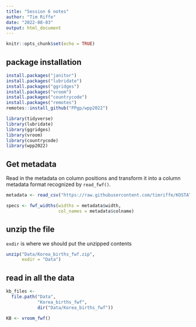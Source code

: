 ```yaml
---
title: "Session 6 notes"
author: "Tim Riffe"
date: "2022-08-03"
output: html_document
---
```


```r
knitr::opts_chunk$set(echo = TRUE)
```

## package installation

```r
install.packages("janitor")
install.packages("lubridate")
install.packages("ggridges")
install.packages("vroom")
install.packages("countrycode")
install.packages("remotes")
remotes::install_github("PPgp/wpp2022")
```

```r
library(tidyverse)
library(lubridate)
library(ggridges)
library(vroom)
library(countrycode)
library(wpp2022)
```

## Get metadata
Read in the metadata on column positions and transform it into a column metadata format recognized by `read_fwf()`.
```r
metadata <- read_csv("https://raw.githubusercontent.com/timriffe/KOSTAT_Workshop1/master/Data/Korea_births_fwf_metadata.csv", show_col_types = FALSE)

specs <- fwf_widths(widths = metadata$width,
                    col_names = metadata$colname)

```

## unzip the file

`exdir` is where we should put the unzipped contents
```r
unzip("Data/Korea_births_fwf.zip",
      exdir = "Data")
```

## read in all the data

```r
kb_files <-
  file.path("Data",
            "Korea_births_fwf",
            dir("Data/Korea_births_fwf"))

KB <- vroom_fwf()
```













